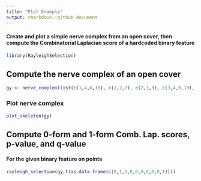 ```yaml
---
title: "Plot Example"
output: rmarkdown::github_document
---
```


#### Create and plot a simple nerve complex from an open cover, then compute the Combinatorial Laplacian score of a hardcoded binary feature

```r
library(RayleighSelection)
```

## Compute the nerve complex of an open cover
```r
gy <- nerve_complex(list(c(1,4,6,10), c(1,2,7), c(2,3,8), c(3,4,9,10), c(4,5)))
```

### Plot nerve complex
```r
plot_skeleton(gy)
```

## Compute 0-form and 1-form Comb. Lap. scores, p-value, and q-value
#### For the given binary feature on points
```r
rayleigh_selection(gy,t(as.data.frame(c(0,1,1,0,0,0,0,0,0,1))))
```
